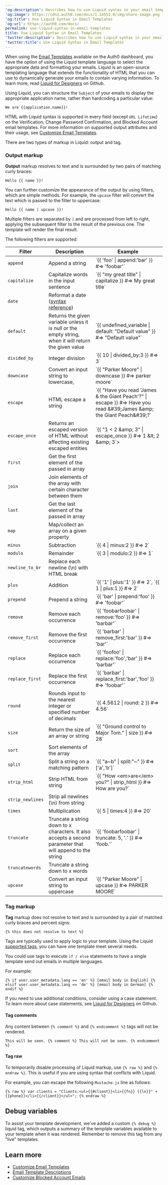---
'og:description': Describes how to use Liquid syntax in your email templates.
'og:image': https://cdn2.auth0.com/docs/1.14553.0/img/share-image.png
'og:title': Use Liquid Syntax in Email Templates
'og:url': https://auth0.com/docs/
permalink: use-liquid-syntax-in-email-templates
title: Use Liquid Syntax in Email Templates
'twitter:description': Describes how to use Liquid syntax in your email templates.
'twitter:title': Use Liquid Syntax in Email Templates
---
When using the [Email Templates](https://manage.auth0.com/#/branding/email_templates) available on the <Tooltip tip="Auth0 Dashboard: Auth0's main product to configure your services." cta="View Glossary" href="/docs/glossary?term=Auth0+dashboard">Auth0 dashboard</Tooltip>, you have the option of using the Liquid template language to select the appropriate data and formatting your emails. Liquid is an open-source templating language that extends the functionality of HTML that you can use to dynamically generate your emails to contain varying information. To learn more, read [Liquid for Designers](https://github.com/Shopify/liquid/wiki/Liquid-for-Designers) on Github.

Using Liquid, you can structure the `Subject` of your emails to display the appropriate application name, rather than hardcoding a particular value:

`We are {{application.name}}!`

HTML with Liquid syntax is supported in every field (except `URL Lifetime`) on the Verification, Change Password Confirmation, and Blocked Account email templates. For more information on supported output attributes and their usage, see [Customize Email Templates](/docs/customize/email/email-templates).

There are two types of markup in Liquid: output and tag.

### Output markup

**Output** markup resolves to text and is surrounded by two pairs of matching curly braces:

`Hello {{ name }}!`

You can further customize the appearance of the output by using filters, which are simple methods. For example, the `upcase` filter will convert the text which is passed to the filter to uppercase:

`Hello {{ name | upcase }}!`

Multiple filters are separated by `|` and are processed from left to right, applying the subsequent filter to the result of the previous one. The template will render the final result.

The following filters are supported:

<table class="table"><thead>
<tr>
<th>Filter</th>
<th>Description</th>
<th>Example</th>
</tr>
</thead>
<tbody>
<tr>
<td><code>append</code></td>
<td>Append a string</td>
<td>`{{ 'foo' | append:'bar' }} #=> 'foobar'`</td>
</tr>
<tr>
<td><code>capitalize</code></td>
<td>Capitalize words in the input sentence</td>
<td>`{{ "my great title" | capitalize }} #=> My great title`</td>
</tr>
<tr>
<td><code>date</code></td>
<td>Reformat a date (<a href="http://docs.shopify.com/themes/liquid-documentation/filters/additional-filters#date">syntax reference</a>)</td>
<td></td>
</tr>
<tr>
<td><code>default</code></td>
<td>Returns the given variable unless it is null or the empty string, when it will return the given value</td>
<td>`{{ undefined_variable | default: "Default value" }} #=> "Default value"`</td>
</tr>
<tr>
<td><code>divided_by</code></td>
<td>Integer division</td>
<td>`{{ 10 | divided_by:3 }} #=> 3`</td>
</tr>
<tr>
<td><code>downcase</code></td>
<td>Convert an input string to lowercase,</td>
<td>`{{ "Parker Moore" | downcase }} #=> parker moore`</td>
</tr>
<tr>
<td><code>escape</code></td>
<td>HTML escape a string</td>
<td>`{{ "Have you read 'James &amp; the Giant Peach'?" | escape }} #=> Have you read &amp;#39;James &amp;amp; the Giant Peach&amp;#39;?`</td>
</tr>
<tr>
<td><code>escape_once</code></td>
<td>Returns an escaped version of HTML without affecting existing escaped entities</td>
<td>`{{ "1 &lt; 2 &amp;amp; 3" | escape_once }} #=> 1 &amp;lt; 2 &amp;amp; 3`></td>
</tr>
<tr>
<td><code>first</code></td>
<td>Get the first element of the passed in array</td>
<td></td>
</tr>
<tr>
<td><code>join</code></td>
<td>Join elements of the array with certain character between them</td>
<td></td>
</tr>
<tr>
<td><code>last</code></td>
<td>Get the last element of the passed in array</td>
<td></td>
</tr>
<tr>
<td><code>map</code></td>
<td>Map/collect an array on a given property</td>
<td></td>
</tr>
<tr>
<td><code>minus</code></td>
<td>Subtraction</td>
<td>`{{ 4 | minus:2 }} #=> 2`</td>
</tr>
<tr>
<td><code>modulo</code></td>
<td>Remainder</td>
<td>`{{ 3 | modulo:2 }} #=> 1`</td>
</tr>
<tr>
<td><code>newline_to_br</code></td>
<td>Replace each newline (\n) with HTML break</td>
<td></td>
</tr>
<tr>
<td><code>plus</code></td>
<td>Addition</td>
<td>`{{ '1' | plus:'1' }} #=> 2`, `{{ 1 | plus:1 }} #=> 2`</td>
</tr>
<tr>
<td><code>prepend</code></td>
<td>Prepend a string</td>
<td>`{{ 'bar' | prepend:'foo' }} #=> 'foobar'`</td>
</tr>
<tr>
<td><code>remove</code></td>
<td>Remove each occurrence</td>
<td>`{{ 'foobarfoobar' | remove:'foo' }} #=> 'barbar'`</td>
</tr>
<tr>
<td><code>remove_first</code></td>
<td>Remove the first occurrence</td>
<td>`{{ 'barbar' | remove_first:'bar' }} #=> 'bar'`</td>
</tr>
<tr>
<td><code>replace</code></td>
<td>Replace each occurrence</td>
<td>`{{ 'foofoo' | replace:'foo','bar' }} #=> 'barbar'`</td>
</tr>
<tr>
<td><code>replace_first</code></td>
<td>Replace the first occurrence</td>
<td>`{{ 'barbar' | replace_first:'bar','foo' }} #=> 'foobar'`</td>
</tr>
<tr>
<td><code>round</code></td>
<td>Rounds input to the nearest integer or specified number of decimals</td>
<td>`{{ 4.5612 | round: 2 }} #=> 4.56`</td>
</tr>
<tr>
<td><code>size</code></td>
<td>Return the size of an array or string</td>
<td>`{{ "Ground control to Major Tom." | size }} #=> 28`</td>
</tr>
<tr>
<td><code>sort</code></td>
<td>Sort elements of the array</td>
<td></td>
</tr>
<tr>
<td><code>split</code></td>
<td>Split a string on a matching pattern</td>
<td>`{{ "a~b" | split:"~" }} #=> ['a','b']`</td>
</tr>
<tr>
<td><code>strip_html</code></td>
<td>Strip HTML from string</td>
<td>`{{ "How &lt;em&gt;are&lt;/em&gt; you?" | strip_html }} #=> How are you?`</td>
</tr>
<tr>
<td><code>strip_newlines</code></td>
<td>Strip all newlines (\n) from string</td>
<td></td>
</tr>
<tr>
<td><code>times</code></td>
<td>Multiplication</td>
<td>`{{ 5 | times:4 }} #=> 20`</td>
</tr>
<tr>
<td><code>truncate</code></td>
<td>Truncate a string down to x characters. It also accepts a second parameter that will append to the string</td>
<td>`{{ 'foobarfoobar' | truncate: 5, '.' }} #=> 'foob.'`</td>
</tr>
<tr>
<td><code>truncatewords</code></td>
<td>Truncate a string down to x words</td>
<td></td>
</tr>
<tr>
<td><code>upcase</code></td>
<td>Convert an input string to uppercase</td>
<td>`{{ "Parker Moore" | upcase }} #=> PARKER MOORE`</td>
</tr>
</tbody>
</table>

### Tag markup

**Tag** markup does not resolve to text and is surrounded by a pair of matched curly braces and percent signs:

`{% this does not resolve to text %}`

Tags are typically used to apply logic to your template. Using the Liquid [supported tags](https://github.com/Shopify/liquid/wiki/Liquid-for-Designers#tags), you can have one template meet several needs.

You could use tags to execute `if / else` statements to have a single template send out emails in multiple languages.

For example:

```liquid wrap lines
{% if user.user_metadata.lang == 'en' %} [email body in English] {% elsif user.user_metadata.lang == 'de' %} [email body in German] {% endif %}
```

If you need to use additional conditions, consider using a case statement. To learn more about case statements, see [Liquid for Designers](https://github.com/Shopify/liquid/wiki/Liquid-for-Designers#case-statement) on Github.

#### Tag comments

Any content between `{% comment %}` and `{% endcomment %}` tags will not be rendered.

`This will be seen. {% comment %} This will not be seen. {% endcomment %}`

#### Tag raw

To temporarily disable processing of Liquid markup, use `{% raw %}` and `{% endraw %}`. This is useful if you are using syntax that conflicts with Liquid.

For example, you can escape the following `Mustache.js` line as follows:

```liquid wrap lines
{% raw %} var clients = "Clients:<ul>{{#client}}<li>{{fn}} {{ln}}" + {{phone}}</li>{{/client}}</ul>"; {% endraw %}
```

## Debug variables

To assist your template development, we've added a custom `{% debug %}` liquid tag, which outputs a summary of the template variables available to your template when it was rendered. Remember to remove this tag from any "live" templates.

## Learn more

* [Customize Email Templates](/docs/customize/email/email-templates)
* [Email Template Descriptions](/docs/customize/email/email-templates/email-template-descriptions)
* [Customize Blocked Account Emails](/docs/customize/email/customize-blocked-account-emails)